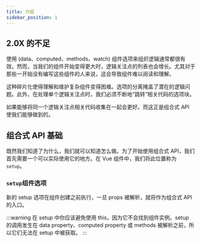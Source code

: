 ```yaml
---
title: 介绍
sidebar_position: 1
---
```



<AuthorInfo />

## 2.0X 的不足

使用 (data、computed、methods、watch) 组件选项来组织逻辑通常都很有效。然而，当我们的组件开始变得更大时，逻辑关注点的列表也会增长。尤其对于那些一开始没有编写这些组件的人来说，这会导致组件难以阅读和理解。

这种碎片化使得理解和维护复杂组件变得困难。选项的分离掩盖了潜在的逻辑问题。此外，在处理单个逻辑关注点时，我们必须不断地“跳转”相关代码的选项块。

如果能够将同一个逻辑关注点相关代码收集在一起会更好。而这正是组合式 API 使我们能够做到的。

## 组合式 API 基础

既然我们知道了为什么，我们就可以知道怎么做。为了开始使用组合式 API，我们首先需要一个可以实际使用它的地方。在 Vue 组件中，我们将此位置称为 `setup`。

### `setup`组件选项

新的 setup 选项在组件创建之前执行，一旦 props 被解析，就将作为组合式 API 的入口。

:::warning
在 setup 中你应该避免使用 this，因为它不会找到组件实例。setup 的调用发生在 data property、computed property 或 methods 被解析之前，所以它们无法在 setup 中被获取。
:::
